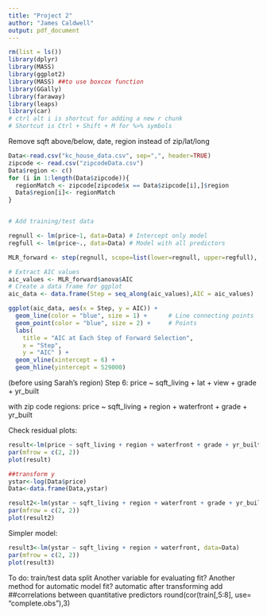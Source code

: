 ---
title: "Project 2"
author: "James Caldwell"
output: pdf_document
---

```{r,echo=FALSE,results='hide', message=FALSE}
rm(list = ls())
library(dplyr)
library(MASS)
library(ggplot2)
library(MASS) ##to use boxcox function
library(GGally)
library(faraway)
library(leaps)
library(car)
# ctrl alt i is shortcut for adding a new r chunk
# Shortcut is Ctrl + Shift + M for %>% symbols

```

Remove sqft above/below, date, region instead of zip/lat/long


```{r}
Data<-read.csv("kc_house_data.csv", sep=",", header=TRUE)
zipcode <- read.csv("zipcodeData.csv")
Data$region <- c()
for (i in 1:length(Data$zipcode)){
  regionMatch <- zipcode[zipcode$x == Data$zipcode[i],]$region
  Data$region[i]<- regionMatch 
}


# Add training/test data

regnull <- lm(price~1, data=Data) # Intercept only model
regfull <- lm(price~., data=Data) # Model with all predictors

MLR_forward <- step(regnull, scope=list(lower=regnull, upper=regfull), direction="forward")

```

```{r}
# Extract AIC values
aic_values <- MLR_forward$anova$AIC
# Create a data frame for ggplot
aic_data <- data.frame(Step = seq_along(aic_values),AIC = aic_values)

ggplot(aic_data, aes(x = Step, y = AIC)) +
  geom_line(color = "blue", size = 1) +      # Line connecting points
  geom_point(color = "blue", size = 2) +     # Points
  labs(
    title = "AIC at Each Step of Forward Selection",
    x = "Step",
    y = "AIC" ) +
  geom_vline(xintercept = 6) +
  geom_hline(yintercept = 529000)
```
(before using Sarah's region)
Step 6: 
price ~ sqft_living + lat + view + grade + yr_built

with zip code regions:
price ~ sqft_living + region + waterfront + grade + yr_built

Check residual plots:
```{r}
result<-lm(price ~ sqft_living + region + waterfront + grade + yr_built, data=Data)
par(mfrow = c(2, 2))
plot(result)
```


```{r}
##transform y 
ystar<-log(Data$price)
Data<-data.frame(Data,ystar)

result2<-lm(ystar ~ sqft_living + region + waterfront + grade + yr_built, data=Data)
par(mfrow = c(2, 2))
plot(result2)
```
Simpler model:
```{r}
result3<-lm(ystar ~ sqft_living + region + waterfront, data=Data)
par(mfrow = c(2, 2))
plot(result3)
```
To do:
train/test data split
Another variable for evaluating fit?
Another method for automatic model fit?
automatic after transforming
add ##correlations between quantitative predictors
round(cor(train[,5:8], use= "complete.obs"),3)
